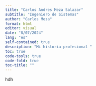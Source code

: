 ```yaml
---
title: "Carlos Andres Meza Salazar"
subtitle: "Ingeniero de Sistemas"
author: "Carlos Meza"
format: html
editor: visual
date: "8/07/2024"
lang: "es"
self-contained: true
description: "Mi historia profesional "
toc: true
code-tools: true
code-fold: true
toc-title: "" 
---
```

hdh
